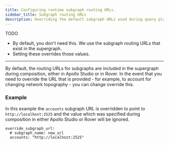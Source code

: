 ```yaml
---
title: Configuring runtime subgraph routing URLs.
sidebar_title: Subgraph routing URLs
description: Overriding the default subgraph URLs used during query plan execution.
---
```



TODO

- By default, you don't need this.  We use the subgraph routing URLs that exist in the supergraph.
- Setting these overrides those values.

---

By default, the routing URLs for subgraphs are included in the supergraph during composition, either in Apollo Studio or in Rover.  In the event that you need to override the URL that is provided - for example, to account for changing network topography - you can change override this.

### Example

In this example the `accounts` subgraph URL is overridden to point to `http://localhost:2525` and the value which was specified during composition in either Apollo Studio or Rover will be ignored.

```yaml{3}
override_subgraph_url:
  # subgraph_name: new_url
  accounts: "http://localhost:2525"
```